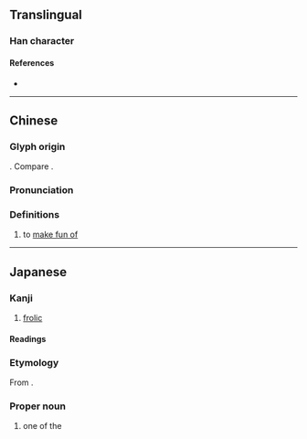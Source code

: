 {{also|嬲}}
{{character info}}
==Translingual==

===Han character===
{{Han char|rn=38|rad=女|as=10|sn=13|four=44440|canj=VWSV|ids=⿲女男女}}

====References====
* {{Han ref|kx=0269.170|dkj=06626|dj=0537.010|hdz=21071.180|uh=5AD0|ud=23248}}

----

==Chinese==
{{zh-forms|alt=娚}}

===Glyph origin===
{{Han etym}}
{{Han compound|女|男|女|t1=woman|t2=man|t3=woman}}. Compare {{zh-l|*嬲}}.

===Pronunciation===
{{zh-pron
|m=nǎo
|c=nat1
|cat=v
}}

===Definitions===
{{zh-hanzi}}

# to [[make fun of]]

----

==Japanese==

===Kanji===
{{ja-kanji|grade=9|rs=女10}}

# [[frolic]]

====Readings====
{{rfv-pron|ja}}
{{ja-readings
|goon=のう
|kanon=どう
<!--|on=じょう-->
|kun=なぶ-る
}}

===Etymology===
<div style="float:right;">
{{wp|lang=ja}}
{{wp|Uwanari}}
</div>
{{ja-kanjitab|うわなり|yomi=irr|sort=}}

From {{m|ja|後妻|tr=uwanari||[[concubine]], [[second]] [[wife]]}}.

===Proper noun===
{{ja-pos|proper|うわなり|hhira=うはなり}}

# one of the {{w|Kabuki Jūhachiban|Eighteen Best Kabuki Plays}}